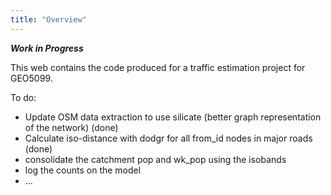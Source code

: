 ```yaml
---
title: "Overview"
---
```


***Work in Progress***

This web contains the code produced for a traffic estimation project for GEO5099.

To do:

-   Update OSM data extraction to use silicate (better graph representation of the network) (done)
-   Calculate iso-distance with dodgr for all from_id nodes in major roads (done)
-   consolidate the catchment pop and wk_pop using the isobands
-   log the counts on the model
-   ...
